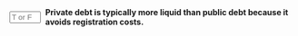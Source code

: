 ::: {.question-block}

<form onsubmit="event.preventDefault(); checkAnswerBox('module6_tf_q56','F')" style="display: flex; align-items: center; gap: 8px;">
<input type="text" id="module6_tf_q56" name="module6_tf_q56" maxlength="1" placeholder="T or F" style="width: 55px;" data-correct-answer="F" /> 
<label for="module6_tf_q56"><strong>Private debt is typically more liquid than public debt because it avoids registration costs.</strong></label>
</form>

<div id="feedback-module6_tf_q56" class="feedback" style="display:none;">
This is FALSE. Private debt avoids registration costs but is less liquid than public debt.
</div>

:::
